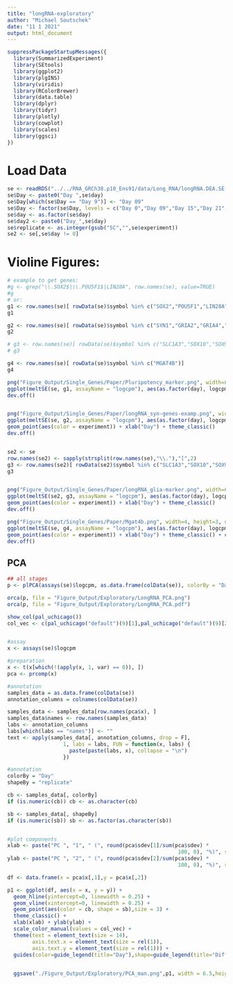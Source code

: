 ```yaml
---
title: "longRNA-exploratory"
author: "Michael Soutschek"
date: "11 1 2021"
output: html_document
---
```


```r
suppressPackageStartupMessages({
  library(SummarizedExperiment)
  library(SEtools)
  library(ggplot2)
  library(plgINS)
  library(viridis)
  library(RColorBrewer)
  library(data.table)
  library(dplyr)
  library(tidyr)
  library(plotly)
  library(cowplot)
  library(scales)
  library(ggsci)
})
```


# Load Data
```r
se <- readRDS("../../RNA_GRCh38.p10_Ens91/data/Long_RNA/longRNA.DEA.SE.rds")
se$Day <- paste0("Day ",se$day)
se$Day[which(se$Day == "Day 9")] <- "Day 09"
se$Day <- factor(se$Day, levels = c("Day 0","Day 09","Day 15","Day 21","Day 27","Day 33","Day 40"))
se$day <- as.factor(se$day)
se$day2 <- paste0("Day_",se$day)
se$replicate <- as.integer(gsub("SC","",se$experiment))
se2 <- se[,se$day != 0]
```



# Violine Figures:
```r
# example to get genes:
#g <- grep("\\.SOX2$|\\.POU5F1$|LIN28A", row.names(se), value=TRUE)
#g
# or:
g1 <- row.names(se)[ rowData(se)$symbol %in% c("SOX2","POU5F1","LIN28A")]
g1

g2 <- row.names(se)[ rowData(se)$symbol %in% c("SYN1","GRIA2","GRIA4","GRIN2B","GRIN2A")]
g2

# g3 <- row.names(se)[ rowData(se)$symbol %in% c("SLC1A3","SOX10","SOX9","GFAP","ALDH1L1","S100B","AQP4","MOG","OLIG2")]
# g3

g4 <- row.names(se)[ rowData(se)$symbol %in% c("MGAT4B")]
g4

png("Figure_Output/Single_Genes/Paper/Pluripotency_marker.png", width=8, height=4, units="in", res=300)
ggplot(meltSE(se, g1, assayName = "logcpm"), aes(as.factor(day), logcpm)) + geom_violin() + facet_wrap(~feature, scale="free") + geom_point(aes(color = experiment)) + xlab("Day") + theme_classic()
dev.off()


png("Figure_Output/Single_Genes/Paper/longRNA_syn-genes-examp.png", width=11, height=3, units="in", res=300)
ggplot(meltSE(se, g2, assayName = "logcpm"), aes(as.factor(day), logcpm)) + geom_violin() + facet_wrap(~feature, scale="free", nrow = 1) +
geom_point(aes(color = experiment)) + xlab("Day") + theme_classic()
dev.off()


se2 <- se
row.names(se2) <- sapply(strsplit(row.names(se),"\\."),"[",2)
g3 <- row.names(se2)[ rowData(se2)$symbol %in% c("SLC1A3","SOX10","SOX9","GFAP","ALDH1L1","S100B","AQP4","MOG","OLIG2")]
g3


png("Figure_Output/Single_Genes/Paper/longRNA_glia-marker.png", width=6, height=6, units="in", res=300)
ggplot(meltSE(se2, g3, assayName = "logcpm"), aes(as.factor(day), logcpm)) + geom_violin() + facet_wrap(~feature, scale="free") +
geom_point(aes(color = experiment)) + xlab("Day") + theme_classic()
dev.off()

png("Figure_Output/Single_Genes/Paper/Mgat4b.png", width=4, height=3, units="in", res=300)
ggplot(meltSE(se, g4, assayName = "logcpm"), aes(as.factor(day), logcpm)) + geom_violin() + facet_wrap(~feature, scale="free") +
geom_point(aes(color = experiment)) + xlab("Day") + theme_classic() + coord_cartesian(ylim = c(0,NA))
dev.off()

```






## PCA

```r

## all stages
p <- plPCA(assays(se)$logcpm, as.data.frame(colData(se)), colorBy = "Day", shapeBy = "replicate",add.labels = FALSE)

orca(p, file = "Figure_Output/Exploratory/LongRNA_PCA.png")
orca(p, file = "Figure_Output/Exploratory/LongRNA_PCA.pdf")
```






```r
show_col(pal_uchicago())
col_vec <- c(pal_uchicago("default")(9)[1],pal_uchicago("default")(9)[2],pal_uchicago("default")(9)[3],pal_uchicago("default")(9)[4],pal_uchicago("default")(9)[5],pal_uchicago("default")(9)[6],pal_uchicago("default")(9)[9])


#assay
x <- assays(se)$logcpm

#preparation
x <- t(x[which(!(apply(x, 1, var) == 0)), ])
pca <- prcomp(x)

#annotation
samples_data = as.data.frame(colData(se))
annotation_columns = colnames(colData(se))

samples_data <- samples_data[row.names(pca$x), ]
samples_data$names <- row.names(samples_data)
labs <- annotation_columns
labs[which(labs == "names")] <- ""
text <- apply(samples_data[, annotation_columns, drop = F], 
                  1, labs = labs, FUN = function(x, labs) {
                    paste(paste(labs, x), collapse = "\n")
                  })

#annotation
colorBy = "Day"
shapeBy = "replicate"

cb <- samples_data[, colorBy]
if (is.numeric(cb)) cb <- as.character(cb)

sb <- samples_data[, shapeBy]
if (is.numeric(sb)) sb <- as.factor(as.character(sb))


#plot components
xlab <- paste("PC ", "1", " (", round(pca$sdev[1]/sum(pca$sdev) *
                                                       100, 0), "%)", sep = "")
ylab <- paste("PC ", "2", " (", round(pca$sdev[2]/sum(pca$sdev) *
                                                       100, 0), "%)", sep = "")

df <- data.frame(x = pca$x[,1],y = pca$x[,2])

p1 <- ggplot(df, aes(x = x, y = y)) +
  geom_hline(yintercept=0, linewidth = 0.25) +
  geom_vline(xintercept=0, linewidth = 0.25) +
  geom_point(aes(color = cb, shape = sb),size = 3) +
  theme_classic() +
  xlab(xlab) + ylab(ylab) + 
  scale_color_manual(values = col_vec) +
  theme(text = element_text(size = 14), 
        axis.text.x = element_text(size = rel(1)),
        axis.text.y = element_text(size = rel(1))) +
  guides(color=guide_legend(title="Day"),shape=guide_legend(title="Differentiation"))
  

  ggsave("./Figure_Output/Exploratory/PCA_man.png",p1, width = 6.5,height = 4.5, bg = "white")

```
















